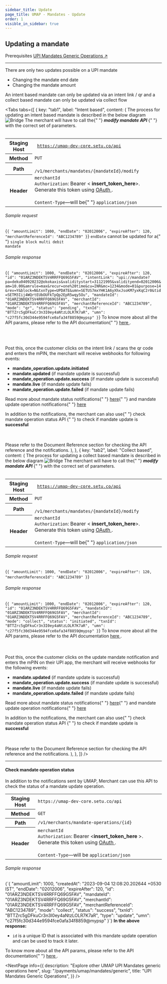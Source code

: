 ```yaml
---
sidebar_title: Update
page_title: UMAP - Mandates - Update
order: 1
visible_in_sidebar: true
---
```


## Updating a mandate

<Card padding="nano" shape="rounded" marginBottom="micro" marginTop="micro">
    <Text size="medium" marginBottom="nano" paddingRight="medium" weight="600">
        Prerequisites
    </Text>
    <a href="/payments/umap/mandates/generic">
        UPI Mandates Generic Operations ↗
    </a>
</Card>

<hr class="primary" />

There are only two updates possible on a UPI mandate

-   Changing the mandate end date
-   Changing the mandate amount

<Callout type="warning">
    An intent based mandate can only be updated via an intent link / qr and a
    collect based mandate can only be updated via collect flow
</Callout>

<Tabs
    tabs={[
        {
            key: "tab1",
            label: "Intent based",
            content: (
                <Text>
                    The process for updating an intent based mandate is
                    described in the below diagram
                    <img
                        src="https://storage.googleapis.com/strapi-assets/latest/intent-mandate-updation/intent-mandate-updation.png"
                        alt="Bridge"
                    />
                    The merchant will have to call the{" "}
                    <b>
                        <i>modify mandate API</i>
                    </b>{" "}
                    with the correct set of parameters. <br></br>
                    <table>
                        <tbody>
                            <tr>
                                <th>Staging Host</th>
                                <td>
                                    <code>
                                        https://umap-dev-core.setu.co/api
                                    </code>
                                </td>
                            </tr>
                            <tr>
                                <th>Method</th>
                                <td>
                                    <code>PUT</code>
                                </td>
                            </tr>
                            <tr>
                                <th>Path</th>
                                <td>
                                    <code>
                                        /v1/merchants/mandates/&#123;mandateId&#125;/modify
                                    </code>
                                </td>
                            </tr>
                            <tr>
                                <th>Header</th>
                                <td>
                                    <code>merchantId</code>
                                    <br />
                                    <code>Authorization</code>: Bearer &lt;
                                    <b>insert_token_here</b>&gt;. Generate this token
                                    using <a
                                        href="/payments/umap/api-integration"
                                        target="_blank"
                                    >
                                        OAuth
                                    </a>
                                    .<br />
                                    <br />
                                    <code>Content-Type</code>—will be{" "}
                                    <code>application/json</code>
                                </td>
                            </tr>
                        </tbody>
                    </table>
                    <h6>Sample request</h6>
                    <CodeBlockWithCopy language="json">
                        {`{
        "amountLimit": 1000,
        "endDate": "02012006",
        "expireAfter": 120,
        "merchantReferenceId": "ABC1234789"
}`}
                    </CodeBlockWithCopy>
                    <Callout type="warning">
                        <code>endDate</code> cannot be updated for a{" "}
                        <code>single block multi debit mandate</code>
                    </Callout>
                    <h6>Sample response</h6>
                    <CodeBlockWithCopy language="json">
                        {`{
        "amountLimit": 1000,
        "endDate": "02012006",
        "expireAfter": 120,
        "id": "01ARZ3NDEKTSV4RRFFQ69G5FAV",
        "intentLink": "upi://mandate?pa=deku040920232@okokaxis&validitystart=31121995&validityend=02012006&am=10.00&amrule=max&recur=one%20time&cu=INR&mc=1234&mode=01&purpose=14&rev=Y&block=N&txnType=UPDATE&umn=SETUS7mxYHK1A6yXhxJsoKM7yxKqC2r0&tid=SETM3Iij4WQrtEUbOUFkTpQp2EpR5wqy5Ou",
        "mandateId": "01ARZ3NDEKTSV4RRFFQ69G5FAV",
        "merchantId": "01ARZ3NDEKTSV4RRFFQ69G5FAV",
        "merchantReferenceId": "ABC1234789",
        "mode": "qr",
        "status": "pending",
        "txnId": "BTTZrc5gDFkuCr3n3I0ey4aNtzLOLR7K7aR",
        "umn": "c27f5fc30d344e9594fce0afa34f8859@mypsp"
}`}
                    </CodeBlockWithCopy>
                    To know more about all the API params, please refer to the
                    API documentation{" "}
                    <a
                        href="/payments/umap/api-reference#/category~mandates/operation~mandates#modify"
                        target="_blank"
                    >
                        here
                    </a>
                    .<br></br> <br></br>
                    <p>
                        Post this, once the customer clicks on the intent link /
                        scans the qr code and enters the mPIN, the merchant will
                        receive webhooks for following events:
                    </p>
                    <ul>
                        <li>
                            <b>mandate_operation.update.initiated</b>
                        </li>
                        <li>
                            <b>mandate.updated</b> (if mandate update is
                            successful)
                        </li>
                        <li>
                            <b>mandate_operation.update.success</b> (if mandate
                            update is successful)
                        </li>
                        <li>
                            <b>mandate.live</b> (if mandate update fails)
                        </li>
                        <li>
                            <b>mandate_operation.update.failed</b> (if mandate
                            update fails)
                        </li>
                    </ul>
                    <p>
                        Read more about mandate status notifications{" "}
                        <a href="/payments/umap/notifications/mandates">here</a>{" "}
                        and mandate update operation notifications{" "}
                        <a href="/payments/umap/notifications/mandates/update">
                            here
                        </a>
                    </p>
                    <p>
                        In addition to the notifications, the merchant can also
                        use{" "}
                        <Link href="/payments/umap/mandates/generic/update#check-mandate-operation-status">
                            check mandate operation status API
                        </Link>{" "}
                        to check if mandate update is <b>successful</b>
                    </p> <br></br>
                    Please refer to the Document Reference section for checking the
                    API reference and the notifications.
                </Text>
            ),
        },
        {
            key: "tab2",
            label: "Collect based",
            content: (
                <Text>
                    The process for updating a collect based mandate is
                    described in the below diagram
                    <img
                        src="https://storage.googleapis.com/strapi-assets/latest/collect-mandate-updation/collect-mandate-updation.png"
                        alt="Bridge"
                    />
                    The merchant will have to call the{" "}
                    <b>
                        <i>modify mandate API</i>
                    </b>{" "}
                    with the correct set of parameters. <br></br>
                    <table>
                        <tbody>
                            <tr>
                                <th>Staging Host</th>
                                <td>
                                    <code>
                                        https://umap-dev-core.setu.co/api
                                    </code>
                                </td>
                            </tr>
                            <tr>
                                <th>Method</th>
                                <td>
                                    <code>PUT</code>
                                </td>
                            </tr>
                            <tr>
                                <th>Path</th>
                                <td>
                                    <code>
                                        /v1/merchants/mandates/&#123;mandateId&#125;/modify
                                    </code>
                                </td>
                            </tr>
                            <tr>
                                <th>Header</th>
                                <td>
                                    <code>merchantId</code>
                                    <br />
                                    <code>Authorization</code>: Bearer &lt;
                                    <b>insert_token_here</b>&gt;. Generate this token
                                    using <a
                                        href="/payments/umap/api-integration"
                                        target="_blank"
                                    >
                                        OAuth
                                    </a>
                                    .<br />
                                    <br />
                                    <code>Content-Type</code>—will be{" "}
                                    <code>application/json</code>
                                </td>
                            </tr>
                        </tbody>
                    </table>
                    <h6>Sample request</h6>
                    <CodeBlockWithCopy language="json">
                        {`{
        "amountLimit": 1000,
        "endDate": "02012006",
        "expireAfter": 120,
        "merchantReferenceId": "ABC1234789"
}`}
                    </CodeBlockWithCopy>
                    <h6>Sample response</h6>
                    <CodeBlockWithCopy language="json">
                        {`{
        "amountLimit": 1000,
        "endDate": "02012006",
        "expireAfter": 120,
        "id": "01ARZ3NDEKTSV4RRFFQ69G5FAV",
        "mandateId": "01ARZ3NDEKTSV4RRFFQ69G5FAV",
        "merchantId": "01ARZ3NDEKTSV4RRFFQ69G5FAV",
        "merchantReferenceId": "ABC1234789",
        "mode": "collect",
        "status": "initiated",
        "txnId": "BTTZrc5gDFkuCr3n3I0ey4aNtzLOLR7K7aR",
        "umn": "c27f5fc30d344e9594fce0afa34f8859@mypsp"
}`}
                    </CodeBlockWithCopy>
                    To know more about all the API params, please refer to the API
                    documentation <a
                        href="/payments/umap/api-reference#/category~mandates/operation~mandates#modify"
                        target="_blank"
                    >
                        here
                    </a>.<br></br> <br></br>
                    Post this, once the customer clicks on the update mandate
                    notification and enters the mPIN on their UPI app, the
                    merchant will receive webhooks for the following events:
                    <ul>
                        <li>
                            <b>mandate.updated</b> (if mandate update is
                            successful)
                        </li>
                        <li>
                            <b>mandate_operation.update.success</b> (if mandate
                            update is successful)
                        </li>
                        <li>
                            <b>mandate.live</b> (if mandate update fails)
                        </li>
                        <li>
                            <b>mandate_operation.update.failed</b> (if mandate
                            update fails)
                        </li>
                    </ul>
                    <p>
                        Read more about mandate status notifications{" "}
                        <a href="/payments/umap/notifications/mandates">here</a>{" "}
                        and mandate update operation notifications{" "}
                        <a href="/payments/umap/notifications/mandates/update">
                            here
                        </a>
                    </p>
                    <p>
                        In addition to the notifications, the merchant can also
                        use{" "}
                        <Link href="/payments/umap/mandates/generic/update#check-mandate-operation-status">
                            check mandate operation status API
                        </Link>{" "}
                        to check if mandate update is <b>successful</b>
                    </p> <br></br>
                    Please refer to the Document Reference section for checking the
                    API reference and the notifications.
                </Text>
            ),
        },
    ]}
/>

<hr class="tertiary" />

#### Check mandate operation status

In addition to the notifications sent by UMAP, Merchant can use this API to check the status of a mandate update operation.

<table>
    <tbody>
        <tr>
            <th>Staging Host</th>
            <td>
                <code>https://umap-dev-core.setu.co/api</code>
            </td>
        </tr>
        <tr>
            <th>Method</th>
            <td>
                <code>GET</code>
            </td>
        </tr>
        <tr>
            <th>Path</th>
            <td>
                <code>/v1/merchants/mandate-operations/&#123;id&#125;</code>
            </td>
        </tr>
        <tr>
            <th>Header</th>
            <td>
                <code>merchantId</code>
                <br />
                <code>Authorization</code>: Bearer &lt;<b>insert_token_here</b>
                &gt;. Generate this token using <a
                    href="/payments/umap/api-integration"
                    target="_blank"
                >
                    OAuth
                </a>
                .<br />
                <br />
                <code>Content-Type</code>—will be <code>application/json</code>
            </td>
        </tr>
    </tbody>
</table>

<h6>Sample response</h6>
<CodeBlockWithCopy language="json">
    {`{
  "amountLimit": 1000,
  "createdAt": "2023-09-04 12:08:20.202644 +0530 IST",
  "endDate": "02012006",
  "expireAfter": 120,
  "id": "01ARZ3NDEKTSV4RRFFQ69G5FAV",
  "mandateId": "01ARZ3NDEKTSV4RRFFQ69G5FAV",
  "merchantId": "01ARZ3NDEKTSV4RRFFQ69G5FAV",
  "merchantReferenceId": "ABC1234789",
  "mode": "collect",
  "status": "success",
  "txnId": "BTTZrc5gDFkuCr3n3I0ey4aNtzLOLR7K7aR",
  "type": "update",
  "umn": "c27f5fc30d344e9594fce0afa34f8859@mypsp"
}`}
</CodeBlockWithCopy>
<b>In the above response:</b>
<ul>
    <li>
        <code>id</code> is a unique ID that is associated with this mandate
        update operation and can be used to track it later.
    </li>
</ul>

<p>
    To know more about all the API params, please refer to the API documentation{" "}
    <a
        href="/payments/umap/api-reference#/category~mandates/operation~mandates#fetchMandateOperationById"
        target="_blank"
    >
        here
    </a>
    .
</p>

<NextPage
    info={{
        description: "Explore other UMAP UPI Mandates generic operations here",
        slug: "/payments/umap/mandates/generic",
        title: "UPI Mandates Generic Operations",
    }}
/>
